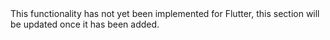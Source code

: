 <Callout>
This functionality has not yet been implemented for Flutter, this section will be updated once it has been added. 
</Callout>
